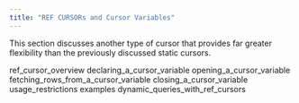 ```yaml
---
title: "REF CURSORs and Cursor Variables"
---
```


<div id="ref_cursors_and_cursor_variables" class="registered_link"></div>


This section discusses another type of cursor that provides far greater flexibility than the previously discussed static cursors.

<div class="toctree" maxdepth="3">

ref\_cursor\_overview declaring\_a\_cursor\_variable opening\_a\_cursor\_variable fetching\_rows\_from\_a\_cursor\_variable closing\_a\_cursor\_variable usage\_restrictions examples dynamic\_queries\_with\_ref\_cursors

</div>

